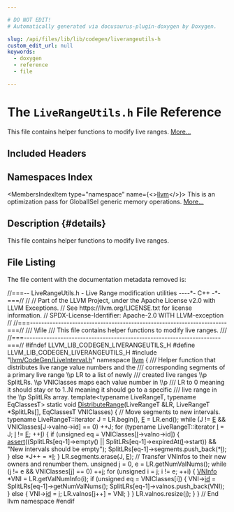 ```yaml
---

# DO NOT EDIT!
# Automatically generated via docusaurus-plugin-doxygen by Doxygen.

slug: /api/files/lib/lib/codegen/liverangeutils-h
custom_edit_url: null
keywords:
  - doxygen
  - reference
  - file

---
```





# The `LiveRangeUtils.h` File Reference

<DoxygenPage pluginConfig={pluginConfig}>

This file contains helper functions to modify live ranges. <a href="#details">More...</a>

## Included Headers

<IncludesList>
<IncludesListItem
  filePath="llvm/CodeGen/LiveInterval.h"
  permalink="/docs/api/files/include/include/llvm/include/llvm/codegen/liveinterval-h"
  isLocal="true" />
</IncludesList>

## Namespaces Index

<MembersIndex>

<MembersIndexItem
  type="namespace"
  name={<><a href="/docs/api/namespaces/llvm">llvm</a></>}>
This is an optimization pass for GlobalISel generic memory operations. <a href="/docs/api/namespaces/llvm/#details">More...</a>
</MembersIndexItem>

</MembersIndex>

## Description {#details}

This file contains helper functions to modify live ranges.

## File Listing

The file content with the documentation metadata removed is:

<ProgramListing>

<Link id="l00001" /><CodeLine lineNumber="1"><span class="doxyHighlightComment">//===-- LiveRangeUtils.h - Live Range modification utilities ----&#42;- C++ -&#42;-===//</span></CodeLine>
<Link id="l00002" /><CodeLine lineNumber="2"><span class="doxyHighlightComment">//</span></CodeLine>
<Link id="l00003" /><CodeLine lineNumber="3"><span class="doxyHighlightComment">// Part of the LLVM Project, under the Apache License v2.0 with LLVM Exceptions.</span></CodeLine>
<Link id="l00004" /><CodeLine lineNumber="4"><span class="doxyHighlightComment">// See https://llvm.org/LICENSE.txt for license information.</span></CodeLine>
<Link id="l00005" /><CodeLine lineNumber="5"><span class="doxyHighlightComment">// SPDX-License-Identifier: Apache-2.0 WITH LLVM-exception</span></CodeLine>
<Link id="l00006" /><CodeLine lineNumber="6"><span class="doxyHighlightComment">//</span></CodeLine>
<Link id="l00007" /><CodeLine lineNumber="7"><span class="doxyHighlightComment">//===----------------------------------------------------------------------===//</span></CodeLine>
<Link id="l00008" /><CodeLine lineNumber="8"><span class="doxyHighlightComment">/// \\file</span></CodeLine>
<Link id="l00009" /><CodeLine lineNumber="9"><span class="doxyHighlightComment">/// This file contains helper functions to modify live ranges.</span></CodeLine>
<Link id="l00010" /><CodeLine lineNumber="10"><span class="doxyHighlightComment">///</span></CodeLine>
<Link id="l00011" /><CodeLine lineNumber="11"><span class="doxyHighlightComment">//===----------------------------------------------------------------------===//</span></CodeLine>
<Link id="l00012" /><CodeLine lineNumber="12"></CodeLine>
<Link id="l00013" /><CodeLine lineNumber="13"><span class="doxyHighlightPreprocessor">#ifndef LLVM&#95;LIB&#95;CODEGEN&#95;LIVERANGEUTILS&#95;H</span></CodeLine>
<Link id="l00014" /><CodeLine lineNumber="14"><span class="doxyHighlightPreprocessor">#define LLVM&#95;LIB&#95;CODEGEN&#95;LIVERANGEUTILS&#95;H</span></CodeLine>
<Link id="l00015" /><CodeLine lineNumber="15"></CodeLine>
<Link id="l00016" /><CodeLine lineNumber="16"><span class="doxyHighlightPreprocessor">#include &quot;<a href="/docs/api/files/include/include/llvm/include/llvm/codegen/liveinterval-h">llvm/CodeGen/LiveInterval.h</a>&quot;</span></CodeLine>
<Link id="l00017" /><CodeLine lineNumber="17"></CodeLine>
<Link id="l00018" /><CodeLine lineNumber="18"><span class="doxyHighlightKeyword">namespace </span><span class="doxyHighlight"><a href="/docs/api/namespaces/llvm">llvm</a> &#123;</span></CodeLine>
<Link id="l00019" /><CodeLine lineNumber="19"></CodeLine>
<Link id="l00020" /><CodeLine lineNumber="20"><span class="doxyHighlightComment">/// Helper function that distributes live range value numbers and the</span></CodeLine>
<Link id="l00021" /><CodeLine lineNumber="21"><span class="doxyHighlightComment">/// corresponding segments of a primary live range \\p LR to a list of newly</span></CodeLine>
<Link id="l00022" /><CodeLine lineNumber="22"><span class="doxyHighlightComment">/// created live ranges \\p SplitLRs. \\p VNIClasses maps each value number in \\p</span></CodeLine>
<Link id="l00023" /><CodeLine lineNumber="23"><span class="doxyHighlightComment">/// LR to 0 meaning it should stay or to 1..N meaning it should go to a specific</span></CodeLine>
<Link id="l00024" /><CodeLine lineNumber="24"><span class="doxyHighlightComment">/// live range in the \\p SplitLRs array.</span></CodeLine>
<Link id="l00025" /><CodeLine lineNumber="25"><span class="doxyHighlightKeyword">template</span><span class="doxyHighlight">&lt;</span><span class="doxyHighlightKeyword">typename</span><span class="doxyHighlight"> LiveRangeT, </span><span class="doxyHighlightKeyword">typename</span><span class="doxyHighlight"> EqClassesT&gt;</span></CodeLine>
<Link id="l00026" /><CodeLine lineNumber="26" lineLink="/docs/api/namespaces/llvm/#a78118d64746879fbc29e499228182853"><span class="doxyHighlightKeyword">static</span><span class="doxyHighlight"> </span><span class="doxyHighlightKeywordType">void</span><span class="doxyHighlight"> <a href="/docs/api/namespaces/llvm/#a78118d64746879fbc29e499228182853">DistributeRange</a>(LiveRangeT &amp;LR, LiveRangeT &#42;SplitLRs&#91;&#93;,</span></CodeLine>
<Link id="l00027" /><CodeLine lineNumber="27"><span class="doxyHighlight">                            EqClassesT VNIClasses) &#123;</span></CodeLine>
<Link id="l00028" /><CodeLine lineNumber="28"><span class="doxyHighlight">  </span><span class="doxyHighlightComment">// Move segments to new intervals.</span></CodeLine>
<Link id="l00029" /><CodeLine lineNumber="29"><span class="doxyHighlight">  </span><span class="doxyHighlightKeyword">typename</span><span class="doxyHighlight"> LiveRangeT::iterator J = LR.begin(), <a href="/docs/api/files/lib/lib/ir/builtingcs-cpp/#abb2b3a60ccc38a28239e19a1646e0c8a">E</a> = LR.end();</span></CodeLine>
<Link id="l00030" /><CodeLine lineNumber="30"><span class="doxyHighlight">  </span><span class="doxyHighlightKeywordFlow">while</span><span class="doxyHighlight"> (J != <a href="/docs/api/files/lib/lib/ir/builtingcs-cpp/#abb2b3a60ccc38a28239e19a1646e0c8a">E</a> &amp;&amp; VNIClasses&#91;J-&gt;valno-&gt;id&#93; == 0)</span></CodeLine>
<Link id="l00031" /><CodeLine lineNumber="31"><span class="doxyHighlight">    ++J;</span></CodeLine>
<Link id="l00032" /><CodeLine lineNumber="32"><span class="doxyHighlight">  </span><span class="doxyHighlightKeywordFlow">for</span><span class="doxyHighlight"> (</span><span class="doxyHighlightKeyword">typename</span><span class="doxyHighlight"> LiveRangeT::iterator <a href="/docs/api/files/lib/lib/support/md5-cpp/#ac0eafdc9ee161b71e7af98af736952fd">I</a> = J; <a href="/docs/api/files/lib/lib/support/md5-cpp/#ac0eafdc9ee161b71e7af98af736952fd">I</a> != <a href="/docs/api/files/lib/lib/ir/builtingcs-cpp/#abb2b3a60ccc38a28239e19a1646e0c8a">E</a>; ++<a href="/docs/api/files/lib/lib/support/md5-cpp/#ac0eafdc9ee161b71e7af98af736952fd">I</a>) &#123;</span></CodeLine>
<Link id="l00033" /><CodeLine lineNumber="33"><span class="doxyHighlight">    </span><span class="doxyHighlightKeywordFlow">if</span><span class="doxyHighlight"> (</span><span class="doxyHighlightKeywordType">unsigned</span><span class="doxyHighlight"> eq = VNIClasses&#91;<a href="/docs/api/files/lib/lib/support/md5-cpp/#ac0eafdc9ee161b71e7af98af736952fd">I</a>-&gt;valno-&gt;id&#93;) &#123;</span></CodeLine>
<Link id="l00034" /><CodeLine lineNumber="34"><span class="doxyHighlight">      <a href="/docs/api/files/lib/lib/target/lib/target/amdgpu/silowercontrolflow-cpp/#a4868c5d81c5ccc98c47aeab6244346a0">assert</a>((SplitLRs&#91;eq-1&#93;-&gt;empty() || SplitLRs&#91;eq-1&#93;-&gt;expiredAt(<a href="/docs/api/files/lib/lib/support/md5-cpp/#ac0eafdc9ee161b71e7af98af736952fd">I</a>-&gt;start)) &amp;&amp;</span></CodeLine>
<Link id="l00035" /><CodeLine lineNumber="35"><span class="doxyHighlight">             </span><span class="doxyHighlightStringLiteral">&quot;New intervals should be empty&quot;</span><span class="doxyHighlight">);</span></CodeLine>
<Link id="l00036" /><CodeLine lineNumber="36"><span class="doxyHighlight">      SplitLRs&#91;eq-1&#93;-&gt;segments.push&#95;back(&#42;<a href="/docs/api/files/lib/lib/support/md5-cpp/#ac0eafdc9ee161b71e7af98af736952fd">I</a>);</span></CodeLine>
<Link id="l00037" /><CodeLine lineNumber="37"><span class="doxyHighlight">    &#125; </span><span class="doxyHighlightKeywordFlow">else</span></CodeLine>
<Link id="l00038" /><CodeLine lineNumber="38"><span class="doxyHighlight">      &#42;J++ = &#42;<a href="/docs/api/files/lib/lib/support/md5-cpp/#ac0eafdc9ee161b71e7af98af736952fd">I</a>;</span></CodeLine>
<Link id="l00039" /><CodeLine lineNumber="39"><span class="doxyHighlight">  &#125;</span></CodeLine>
<Link id="l00040" /><CodeLine lineNumber="40"><span class="doxyHighlight">  LR.segments.erase(J, <a href="/docs/api/files/lib/lib/ir/builtingcs-cpp/#abb2b3a60ccc38a28239e19a1646e0c8a">E</a>);</span></CodeLine>
<Link id="l00041" /><CodeLine lineNumber="41"></CodeLine>
<Link id="l00042" /><CodeLine lineNumber="42"><span class="doxyHighlight">  </span><span class="doxyHighlightComment">// Transfer VNInfos to their new owners and renumber them.</span></CodeLine>
<Link id="l00043" /><CodeLine lineNumber="43"><span class="doxyHighlight">  </span><span class="doxyHighlightKeywordType">unsigned</span><span class="doxyHighlight"> j = 0, e = LR.getNumValNums();</span></CodeLine>
<Link id="l00044" /><CodeLine lineNumber="44"><span class="doxyHighlight">  </span><span class="doxyHighlightKeywordFlow">while</span><span class="doxyHighlight"> (j != e &amp;&amp; VNIClasses&#91;j&#93; == 0)</span></CodeLine>
<Link id="l00045" /><CodeLine lineNumber="45"><span class="doxyHighlight">    ++j;</span></CodeLine>
<Link id="l00046" /><CodeLine lineNumber="46"><span class="doxyHighlight">  </span><span class="doxyHighlightKeywordFlow">for</span><span class="doxyHighlight"> (</span><span class="doxyHighlightKeywordType">unsigned</span><span class="doxyHighlight"> i = j; i != e; ++i) &#123;</span></CodeLine>
<Link id="l00047" /><CodeLine lineNumber="47"><span class="doxyHighlight">    <a href="/docs/api/classes/llvm/vninfo">VNInfo</a> &#42;VNI = LR.getValNumInfo(i);</span></CodeLine>
<Link id="l00048" /><CodeLine lineNumber="48"><span class="doxyHighlight">    </span><span class="doxyHighlightKeywordFlow">if</span><span class="doxyHighlight"> (</span><span class="doxyHighlightKeywordType">unsigned</span><span class="doxyHighlight"> eq = VNIClasses&#91;i&#93;) &#123;</span></CodeLine>
<Link id="l00049" /><CodeLine lineNumber="49"><span class="doxyHighlight">      VNI-&gt;<a href="/docs/api/classes/llvm/vninfo/#ad989a0c1b26066308798f4d11a0e69df">id</a> = SplitLRs&#91;eq-1&#93;-&gt;getNumValNums();</span></CodeLine>
<Link id="l00050" /><CodeLine lineNumber="50"><span class="doxyHighlight">      SplitLRs&#91;eq-1&#93;-&gt;valnos.push&#95;back(VNI);</span></CodeLine>
<Link id="l00051" /><CodeLine lineNumber="51"><span class="doxyHighlight">    &#125; </span><span class="doxyHighlightKeywordFlow">else</span><span class="doxyHighlight"> &#123;</span></CodeLine>
<Link id="l00052" /><CodeLine lineNumber="52"><span class="doxyHighlight">      VNI-&gt;<a href="/docs/api/classes/llvm/vninfo/#ad989a0c1b26066308798f4d11a0e69df">id</a> = j;</span></CodeLine>
<Link id="l00053" /><CodeLine lineNumber="53"><span class="doxyHighlight">      LR.valnos&#91;j++&#93; = VNI;</span></CodeLine>
<Link id="l00054" /><CodeLine lineNumber="54"><span class="doxyHighlight">    &#125;</span></CodeLine>
<Link id="l00055" /><CodeLine lineNumber="55"><span class="doxyHighlight">  &#125;</span></CodeLine>
<Link id="l00056" /><CodeLine lineNumber="56"><span class="doxyHighlight">  LR.valnos.resize(j);</span></CodeLine>
<Link id="l00057" /><CodeLine lineNumber="57"><span class="doxyHighlight">&#125;</span></CodeLine>
<Link id="l00058" /><CodeLine lineNumber="58"></CodeLine>
<Link id="l00059" /><CodeLine lineNumber="59"><span class="doxyHighlight">&#125; </span><span class="doxyHighlightComment">// End llvm namespace</span></CodeLine>
<Link id="l00060" /><CodeLine lineNumber="60"></CodeLine>
<Link id="l00061" /><CodeLine lineNumber="61"><span class="doxyHighlightPreprocessor">#endif</span></CodeLine>

</ProgramListing>


</DoxygenPage>
